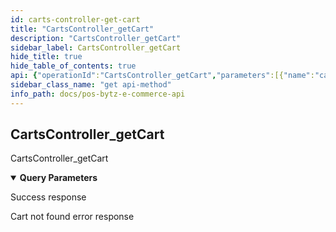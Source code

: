 ```yaml
---
id: carts-controller-get-cart
title: "CartsController_getCart"
description: "CartsController_getCart"
sidebar_label: CartsController_getCart
hide_title: true
hide_table_of_contents: true
api: {"operationId":"CartsController_getCart","parameters":[{"name":"cartId","required":true,"in":"query","schema":{}}],"responses":{"200":{"description":"Success response","content":{"application/json":{"example":"{\"statusCode\":200,\"data\":{\"_id\":\"632488c1d491729ad937ac7d\",\"locationId\":1364,\"bill\":{\"subtotal\":200,\"tax\":0,\"taxes\":[],\"discount\":0,\"discounts\":[],\"charge\":0,\"charges\":[],\"roundOff\":0,\"total\":200},\"items\":[],\"__v\":0}}"}}},"404":{"description":"Cart not found error response","content":{"application/json":{"example":"{\"statusCode\":404,\"message\":\"cart not found\",\"error\":\"Not Found\"}"}}}},"tags":["Carts"],"security":[{"oauth2":["carts:read","carts:write"]}],"description":"CartsController_getCart","method":"get","path":"/v1/carts","servers":[],"securitySchemes":{"oauth2":{"type":"oauth2","flows":{"authorizationCode":{"authorizationUrl":"https://gateway-api.smartbytz.com/ecommerce/oauth2/authorize","tokenUrl":"https://gateway-api.smartbytz.com/ecommerce/oauth2/token","scopes":["countries:read","merchants:read","categories:read","items:read","users:read","users:write","carts:read","carts:write","order:read","orders:write","search:read"]}}}},"info":{"title":"PosBytz E-Commerce API","description":"The PosBytz E-Commerce API description","version":"1.0","contact":{}},"postman":{"name":"Carts Controller get Cart","description":{"type":"text/plain"},"url":{"path":["v1","carts"],"host":["{{baseUrl}}"],"query":[{"disabled":false,"description":{"content":"(Required) ","type":"text/plain"},"key":"cartId","value":""}],"variable":[]},"header":[{"key":"Accept","value":"application/json"}],"method":"GET","auth":{"type":"oauth2","oauth2":[]}}}
sidebar_class_name: "get api-method"
info_path: docs/pos-bytz-e-commerce-api
---
```



## CartsController_getCart



CartsController_getCart

<details style={{"marginBottom":"1rem"}} data-collapsed={false} open={true}><summary style={{}}><strong>Query Parameters</strong></summary><div><ul><ParamsItem className={"paramsItem"} param={{"name":"cartId","required":true,"in":"query","schema":{}}}></ParamsItem></ul></div></details><div><ApiTabs><TabItem label={"200"} value={"200"}><div>

Success response

</div><div><MimeTabs groupId={"mime-type"}><TabItem label={"application/json"} value={"application/json"}><SchemaTabs groupId={"schema-tabs"}><TabItem label={"Example"} value={"Example"}><ResponseSamples responseExample={"{\"statusCode\":200,\"data\":{\"_id\":\"632488c1d491729ad937ac7d\",\"locationId\":1364,\"bill\":{\"subtotal\":200,\"tax\":0,\"taxes\":[],\"discount\":0,\"discounts\":[],\"charge\":0,\"charges\":[],\"roundOff\":0,\"total\":200},\"items\":[],\"__v\":0}}"} language={"json"}></ResponseSamples></TabItem></SchemaTabs></TabItem></MimeTabs></div></TabItem><TabItem label={"404"} value={"404"}><div>

Cart not found error response

</div><div><MimeTabs groupId={"mime-type"}><TabItem label={"application/json"} value={"application/json"}><SchemaTabs groupId={"schema-tabs"}><TabItem label={"Example"} value={"Example"}><ResponseSamples responseExample={"{\"statusCode\":404,\"message\":\"cart not found\",\"error\":\"Not Found\"}"} language={"json"}></ResponseSamples></TabItem></SchemaTabs></TabItem></MimeTabs></div></TabItem></ApiTabs></div>
      